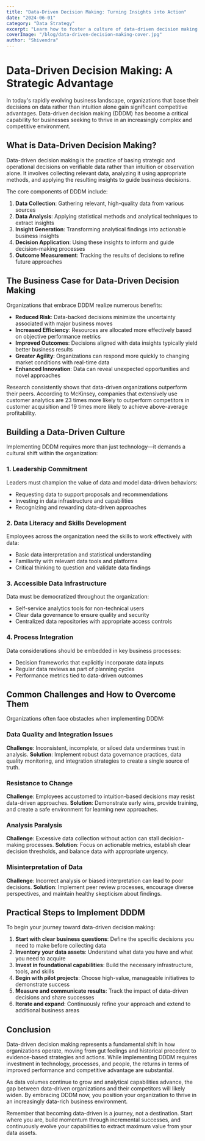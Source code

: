 ```yaml
---
title: "Data-Driven Decision Making: Turning Insights into Action"
date: "2024-06-01"
category: "Data Strategy"
excerpt: "Learn how to foster a culture of data-driven decision making and turn insights into impactful business actions."
coverImage: "/blog/data-driven-decision-making-cover.jpg"
author: "Shivendra"
---
```


# Data-Driven Decision Making: A Strategic Advantage

In today's rapidly evolving business landscape, organizations that base their decisions on data rather than intuition alone gain significant competitive advantages. Data-driven decision making (DDDM) has become a critical capability for businesses seeking to thrive in an increasingly complex and competitive environment.

## What is Data-Driven Decision Making?

Data-driven decision making is the practice of basing strategic and operational decisions on verifiable data rather than intuition or observation alone. It involves collecting relevant data, analyzing it using appropriate methods, and applying the resulting insights to guide business decisions.

The core components of DDDM include:

1. **Data Collection**: Gathering relevant, high-quality data from various sources
2. **Data Analysis**: Applying statistical methods and analytical techniques to extract insights
3. **Insight Generation**: Transforming analytical findings into actionable business insights
4. **Decision Application**: Using these insights to inform and guide decision-making processes
5. **Outcome Measurement**: Tracking the results of decisions to refine future approaches

## The Business Case for Data-Driven Decision Making

Organizations that embrace DDDM realize numerous benefits:

- **Reduced Risk**: Data-backed decisions minimize the uncertainty associated with major business moves
- **Increased Efficiency**: Resources are allocated more effectively based on objective performance metrics
- **Improved Outcomes**: Decisions aligned with data insights typically yield better business results
- **Greater Agility**: Organizations can respond more quickly to changing market conditions with real-time data
- **Enhanced Innovation**: Data can reveal unexpected opportunities and novel approaches

Research consistently shows that data-driven organizations outperform their peers. According to McKinsey, companies that extensively use customer analytics are 23 times more likely to outperform competitors in customer acquisition and 19 times more likely to achieve above-average profitability.

## Building a Data-Driven Culture

Implementing DDDM requires more than just technology—it demands a cultural shift within the organization:

### 1. Leadership Commitment

Leaders must champion the value of data and model data-driven behaviors:
- Requesting data to support proposals and recommendations
- Investing in data infrastructure and capabilities
- Recognizing and rewarding data-driven approaches

### 2. Data Literacy and Skills Development

Employees across the organization need the skills to work effectively with data:
- Basic data interpretation and statistical understanding
- Familiarity with relevant data tools and platforms
- Critical thinking to question and validate data findings

### 3. Accessible Data Infrastructure

Data must be democratized throughout the organization:
- Self-service analytics tools for non-technical users
- Clear data governance to ensure quality and security
- Centralized data repositories with appropriate access controls

### 4. Process Integration

Data considerations should be embedded in key business processes:
- Decision frameworks that explicitly incorporate data inputs
- Regular data reviews as part of planning cycles
- Performance metrics tied to data-driven outcomes

## Common Challenges and How to Overcome Them

Organizations often face obstacles when implementing DDDM:

### Data Quality and Integration Issues

**Challenge**: Inconsistent, incomplete, or siloed data undermines trust in analysis.
**Solution**: Implement robust data governance practices, data quality monitoring, and integration strategies to create a single source of truth.

### Resistance to Change

**Challenge**: Employees accustomed to intuition-based decisions may resist data-driven approaches.
**Solution**: Demonstrate early wins, provide training, and create a safe environment for learning new approaches.

### Analysis Paralysis

**Challenge**: Excessive data collection without action can stall decision-making processes.
**Solution**: Focus on actionable metrics, establish clear decision thresholds, and balance data with appropriate urgency.

### Misinterpretation of Data

**Challenge**: Incorrect analysis or biased interpretation can lead to poor decisions.
**Solution**: Implement peer review processes, encourage diverse perspectives, and maintain healthy skepticism about findings.

## Practical Steps to Implement DDDM

To begin your journey toward data-driven decision making:

1. **Start with clear business questions**: Define the specific decisions you need to make before collecting data
2. **Inventory your data assets**: Understand what data you have and what you need to acquire
3. **Invest in foundational capabilities**: Build the necessary infrastructure, tools, and skills
4. **Begin with pilot projects**: Choose high-value, manageable initiatives to demonstrate success
5. **Measure and communicate results**: Track the impact of data-driven decisions and share successes
6. **Iterate and expand**: Continuously refine your approach and extend to additional business areas

## Conclusion

Data-driven decision making represents a fundamental shift in how organizations operate, moving from gut feelings and historical precedent to evidence-based strategies and actions. While implementing DDDM requires investment in technology, processes, and people, the returns in terms of improved performance and competitive advantage are substantial.

As data volumes continue to grow and analytical capabilities advance, the gap between data-driven organizations and their competitors will likely widen. By embracing DDDM now, you position your organization to thrive in an increasingly data-rich business environment.

Remember that becoming data-driven is a journey, not a destination. Start where you are, build momentum through incremental successes, and continuously evolve your capabilities to extract maximum value from your data assets.

